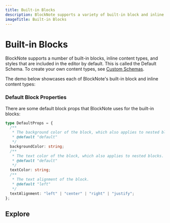 ```yaml
---
title: Built-in Blocks
description: BlockNote supports a variety of built-in block and inline content types that are included in the editor by default.
imageTitle: Built-in Blocks
---
```


# Built-in Blocks

BlockNote supports a number of built-in blocks, inline content types, and styles that are included in the editor by default. This is called the Default Schema. To create your own content types, see [Custom Schemas](/docs/features/custom-schemas).

The demo below showcases each of BlockNote's built-in block and inline content types:

<Example name="basic/default-blocks" />

### Default Block Properties

There are some default block props that BlockNote uses for the built-in blocks:

```typescript twoslash
type DefaultProps = {
  /**
   * The background color of the block, which also applies to nested blocks.
   * @default "default"
   */
  backgroundColor: string;
  /**
   * The text color of the block, which also applies to nested blocks.
   * @default "default"
   */
  textColor: string;
  /**
   * The text alignment of the block.
   * @default "left"
   */
  textAlignment: "left" | "center" | "right" | "justify";
};
```

## Explore

<CardTable path="features/blocks" />
